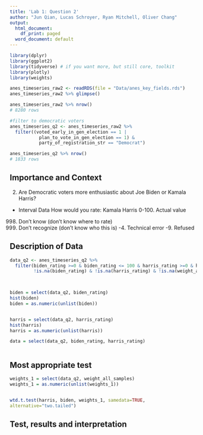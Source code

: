 ```yaml
---
title: 'Lab 1: Question 2'
author: "Jun Qian, Lucas Schroyer, Ryan Mitchell, Oliver Chang"
output:
  html_document:
    df_print: paged
  word_document: default
---
```


```r
library(dplyr)
library(ggplot2) 
library(tidyverse) # if you want more, but still core, toolkit
library(plotly)
library(weights)
```

```r

anes_timeseries_raw2 <- readRDS(file = "Data/anes_key_fields.rds")
anes_timeseries_raw2 %>% glimpse()

anes_timeseries_raw2 %>% nrow()
# 8280 rows

#filter to democratic voters
anes_timeseries_q2 <- anes_timeseries_raw2 %>% 
  filter((voted_early_in_gen_election == 1 | 
           plan_to_vote_in_gen_election == 1) & 
           party_of_registration_str == "Democrat")

anes_timeseries_q2 %>% nrow()
# 1833 rows

```


## Importance and Context
<!-- You can (and should delete each of these comments lines in your final report) --> 
<!-- Explain why the reader should care about your research question. -->

2. Are Democratic voters more enthusiastic about Joe Biden or Kamala Harris?

- Interval Data 
How would you rate:
Kamala Harris
0-100. Actual value
998. Don’t know (don’t know where to rate)
999. Don’t recognize (don’t know who this is)
-4. Technical error
-9. Refused

## Description of Data
<!-- Explain how your research question is operationalized, including whether the variables you create are appropriate to study the concepts in question. --> 
<!-- What are some basic features of the data distribution? --> 
<!-- What changes do you make to the data and why? --> 

```r

data_q2 <- anes_timeseries_q2 %>% 
  filter(biden_rating >=0 & biden_rating <= 100 & harris_rating >=0 & harris_rating <= 100 &
         !is.na(biden_rating) & !is.na(harris_rating) & !is.na(weight_all_samples))
           


biden = select(data_q2, biden_rating)
hist(biden)
biden = as.numeric(unlist(biden))


harris = select(data_q2, harris_rating)
hist(harris)
harris = as.numeric(unlist(harris))

data = select(data_q2, biden_rating, harris_rating)



```

## Most appropriate test 
<!-- Explain which test is the most appropriate to answer your question and why it is the most appropriate --> 
<!-- List every assumption that your test requires and evaluate it. -->

```r

weights_1 = select(data_q2, weight_all_samples)
weights_1 = as.numeric(unlist(weights_1))


wtd.t.test(harris, biden, weights_1, samedata=TRUE,
alternative="two.tailed")


```

## Test, results and interpretation
<!-- What are the results of your test? --> 
<!-- What do the results of this test mean? What is the practical significance? --> 










